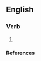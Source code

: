 ==English==

===Verb===
{{en-verb|stotts|stottin|stotted}}

# {{Geordie}} {{alternative spelling of|[[stot]]}}

====References====
{{R:Todds Geordie 1977}}